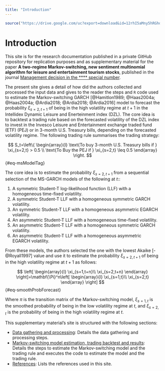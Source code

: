```yaml
---
title: "Introduction"
---
```

```r
source("https://drive.google.com/uc?export=download&id=12rhI5aMny5hRGhdORztYpNZ2YbJi4wmA")
```

# Introduction

This site is for the research documentation published in a private GitHub repository for replication purposes and as supplementary material for the paper **A two-regime Markov-switching, new sentiment multinomial algorithm for leisure and entertainment tourism stocks**, published in the journal [Management decision in the **** special number](https://www.emerald.com/insight/publication/issn/0025-1747).

The present site gives a detail of how did the authors collected and processed the input data and gives to the reader the steps and `R` code used to estimate the Markov-switching GARCH [@Hamitlon1989; @Haas2004a; @Haas2004a; @Ardia2018; @Ardia2018; @Ardia2016] model to forecast the probability $\xi_{s=2,t+1}$ of being in the high volatility regime at $t+1$ in the Intellidex Dynamic Leisure and Enerteinment index (DZL). The core idea is to backtest a trading rule based on the forecasted volatility of the DZL index to invest in the Invesco Leisure and Entertainment exchange traded fund (ETF) (PEJ) or in 3-month U.S. Treasury bills, depending on the forecasted volatility regime. The following trading rule summarises the trading strategy:

$$
S_t=\left\{
\begin{array}{l}
\text{To buy 3-month U.S. Treasury bills if } \xi_{s=2,t} > 0.5 \\
\text{To Buy the PEJ if } \xi_{s=2,t} \leq 0.5
\end{array} \right.
$${#eq-msModelTag}

The core idea is to estimate the probability $\xi_{s=2,t+1}$ from a sequential selection of the MS-GARCH models of the following at $t$::

1. A symmetric Student-T log-likelihood function (LLF) with a homogeneous time-fixed volatility.
2. A symmetric Student-T LLF with a homogeneous symmetric GARCH volatility.
3. An symmetric Student-T LLF with a homogeneous asymmetric EGARCH volatility.
4. An asymmetric Student-T LLF with a homogeneous time-fixed volatility.
5. An asymmetric Student-T LLF with a homogeneous symmetric GARCH volatility.
6. An asymmetric Student-T LLF with a homogeneous asymmetric EGARCH volatility.

From these models, the authors selected the one with the lowest Akaike [-@Royall1997] value and use it to estimate the probability $\xi_{s=2,t+1}$ of being in the high volatility regime at $t+1$ as follows:

$$
\left[
\begin{array}{l}
\xi_{s=1,t+n}\\
\xi_{s=2,t+n}
\end{array}
\right]=\mathbf{\Pi}^n\left[
\begin{array}{l}
\xi_{s=1,t}\\
\xi_{s=2,t}
\end{array}
\right]
$${#eq-smoothProbForecast}

Where $\pi$ is the transition matrix of the Markov-switching model, $\xi_{s=1,t}$ is the smoothed probability of being in the low volatility regime at $t$, and $\xi_{s=2,t}$ is the probability of being in the high volatility regime at $t$.

This supplementary material's site is structured with the following sections:

- [Data gathering and processing](datagathering.qmd): Details the data gathering and processing steps.
- [Markov-switching model estimation, trading backtest and results](results.qmd): Details the steps to estimate the Markov-switching model and the trading rule and executes the code to estimate the model and the trading rule.
- [References](references.qmd): Lists the references used in this site.
